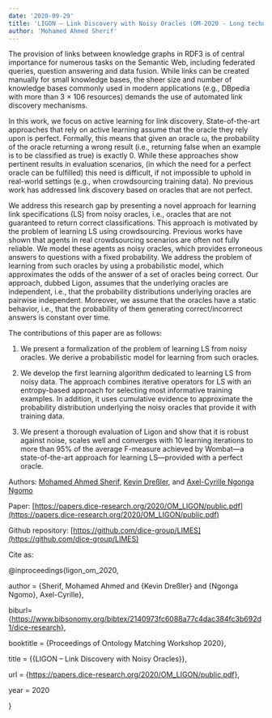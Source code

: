 ```yaml
---
date: '2020-09-29'
title: 'LIGON – Link Discovery with Noisy Oracles (OM-2020 - Long technical paper)'
author: 'Mohamed Ahmed Sherif'
---
```



The provision of links between knowledge graphs in RDF3 is of central importance for numerous tasks on the Semantic Web, including federated queries, question answering and data fusion. While links can be created manually for small knowledge bases, the sheer size and number of knowledge bases commonly used in modern applications (e.g., DBpedia with more than 3 × 106  resources) demands the use of automated link discovery mechanisms.

In this work, we focus on active learning for link discovery. State-of-the-art approaches that rely on active learning assume that the oracle they rely upon is perfect. Formally, this means that given an oracle ω, the probability of the oracle returning a wrong result (i.e., returning false when an example is to be classified as true) is exactly 0. While these approaches show pertinent results in evaluation scenarios, (in which the need for a perfect oracle can be fulfilled) this need is difficult, if not impossible to uphold in real-world settings (e.g., when crowdsourcing training data). No previous work has addressed link discovery based on oracles that are not perfect.

We address this research gap by presenting a novel approach for learning link specifications (LS) from noisy oracles, i.e., oracles that are not guaranteed to return correct classifications. This approach is motivated by the problem of learning LS using crowdsourcing. Previous works have shown that agents in real crowdsourcing scenarios are often not fully reliable. We model these agents as noisy oracles, which provides erroneous answers to questions with a fixed probability. We address the problem of learning from such oracles by using a probabilistic model, which approximates the odds of the answer of a set of oracles being correct. Our approach, dubbed Ligon, assumes that the underlying oracles are independent, i.e., that the probability distributions underlying oracles are pairwise independent. Moreover, we assume that the oracles have a static behavior, i.e., that the probability of them generating correct/incorrect answers is constant over time.

The contributions of this paper are as follows:

1.  We present a formalization of the problem of learning LS from noisy oracles. We derive a probabilistic model for learning from such oracles.
    
2.  We develop the first learning algorithm dedicated to learning LS from noisy data. The approach combines iterative operators for LS with an entropy-based approach for selecting most informative training examples. In addition, it uses cumulative evidence to approximate the probability distribution underlying the noisy oracles that provide it with training data.
    
3.  We present a thorough evaluation of Ligon and show that it is robust against noise, scales well and converges with 10 learning iterations to more than 95% of the average F-measure achieved by Wombat—a state-of-the-art approach for learning LS—provided with a perfect oracle.
    

Authors: [Mohamed Ahmed Sherif](https://dice-research.org/MohamedAhmedSherif), [Kevin Dreßler](https://dice-research.org/KevinDre%C3%9Fler), and [Axel-Cyrille Ngonga Ngomo](https://dice-research.org/AxelCyrilleNgongaNgomo)

Paper: [https://papers.dice-research.org/2020/OM_LIGON/public.pdf](https://papers.dice-research.org/2020/OM_LIGON/public.pdf)

Github repository: [https://github.com/dice-group/LIMES](https://github.com/dice-group/LIMES)

Cite as:


@inproceedings{ligon_om_2020,

author = {Sherif, Mohamed Ahmed and {Kevin Dreßler} and {Ngonga Ngomo}, Axel-Cyrille},

biburl={https://www.bibsonomy.org/bibtex/2140973fc6088a77c4dac384fc3b692d1/dice-research},

booktitle = {Proceedings of Ontology Matching Workshop 2020},

title = {{LIGON – Link Discovery with Noisy Oracles}},

url = {https://papers.dice-research.org/2020/OM_LIGON/public.pdf},

year = 2020

}

